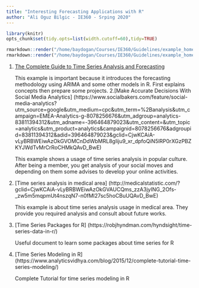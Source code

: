 ```yaml
---
title: "Interesting Forecasting Applications with R"
author: "Ali Oguz Bilgic - IE360 - Srping 2020"
---
```

```r
library(knitr)
opts_chunk$set(tidy.opts=list(width.cutoff=60),tidy=TRUE)
```

```r
rmarkdown::render("/home/baydogan/Courses/IE360/Guidelines/example_homework_0.Rmd",output_format="pdf_document")
rmarkdown::render("/home/baydogan/Courses/IE360/Guidelines/example_homework_0.Rmd",output_format="html_document")
```

1. [The Complete Guide to Time Series Analysis and Forecasting](https://towardsdatascience.com/the-complete-guide-to-time-series-analysis-and-forecasting-70d476bfe775)

    This example is important because it introduces the forecasting methodology using ARIMA and some other models in R. First explains concepts then prepare some projects.
2.[Make Accurate Decisions With Social Media Analytics] (https://www.socialbakers.com/feature/social-media-analytics?utm_source=google&utm_medium=cpc&utm_term=%2Banalysis&utm_campaign=EMEA-Analytics-g-8078256676&utm_adgroup=analytics-83811394312&utm_adname=-396464879023&utm_content=&utm_topic=analytics&utm_product=analytics&campaignid=8078256676&adgroupid=83811394312&adid=396464879023&gclid=CjwKCAiA-vLyBRBWEiwAzOkGVOMCnDdWbMRL8gIiju9_xr_dpfoQiN5lRP0rXGzPBZKYJWdTvMrCrRoCHMkQAvD_BwE)
    
    This example shows a usage of time series analysis in popular culture. After being a member, you get analysis of your social moves and depending on them some advises to develop your online activities.

3. [Time series analysis in medical area] (http://medicalstatistic.com/?gclid=CjwKCAiA-vLyBRBWEiwAzOkGVAUCQms_zzA3jyING_2Ofs-_zw5m5mqpmUt4nszqN7-n0fMl27sc5hoCBuUQAvD_BwE)
    
    This example is about time series analysis usage in medical area. They provide you required analysis and consult about future works.
    
4. [Time Series Packages for R] (https://robjhyndman.com/hyndsight/time-series-data-in-r/)

    Useful document to learn some packages about time series for R

5. [Time Series Modeling in R] (https://www.analyticsvidhya.com/blog/2015/12/complete-tutorial-time-series-modeling/)

    Complete Tutorial for time series modeling in R